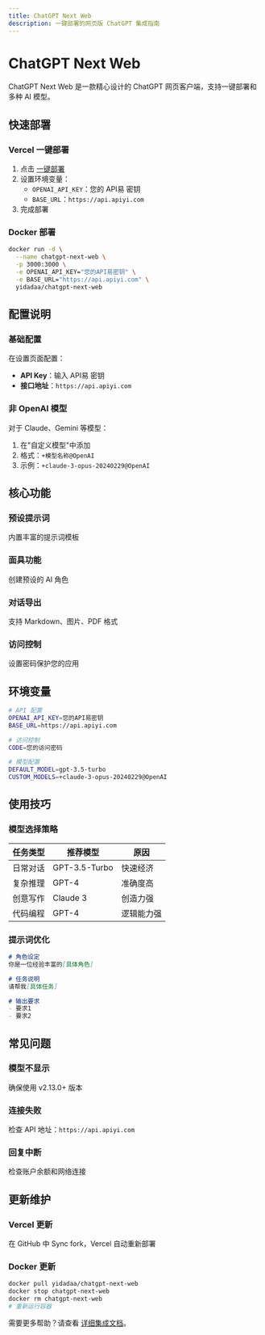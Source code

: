 ```yaml
---
title: ChatGPT Next Web
description: 一键部署的网页版 ChatGPT 集成指南
---
```


# ChatGPT Next Web

ChatGPT Next Web 是一款精心设计的 ChatGPT 网页客户端，支持一键部署和多种 AI 模型。

## 快速部署

### Vercel 一键部署

1. 点击 [一键部署](https://vercel.com/new/clone?repository-url=https://github.com/Yidadaa/ChatGPT-Next-Web)
2. 设置环境变量：
   - `OPENAI_API_KEY`：您的 API易 密钥
   - `BASE_URL`：`https://api.apiyi.com`
3. 完成部署

### Docker 部署

```bash
docker run -d \
  --name chatgpt-next-web \
  -p 3000:3000 \
  -e OPENAI_API_KEY="您的API易密钥" \
  -e BASE_URL="https://api.apiyi.com" \
  yidadaa/chatgpt-next-web
```

## 配置说明

### 基础配置

在设置页面配置：
- **API Key**：输入 API易 密钥
- **接口地址**：`https://api.apiyi.com`

### 非 OpenAI 模型

对于 Claude、Gemini 等模型：
1. 在"自定义模型"中添加
2. 格式：`+模型名称@OpenAI`
3. 示例：`+claude-3-opus-20240229@OpenAI`

## 核心功能

### 预设提示词
内置丰富的提示词模板

### 面具功能
创建预设的 AI 角色

### 对话导出
支持 Markdown、图片、PDF 格式

### 访问控制
设置密码保护您的应用

## 环境变量

```bash
# API 配置
OPENAI_API_KEY=您的API易密钥
BASE_URL=https://api.apiyi.com

# 访问控制
CODE=您的访问密码

# 模型配置
DEFAULT_MODEL=gpt-3.5-turbo
CUSTOM_MODELS=+claude-3-opus-20240229@OpenAI
```

## 使用技巧

### 模型选择策略

| 任务类型 | 推荐模型 | 原因 |
|---------|---------|------|
| 日常对话 | GPT-3.5-Turbo | 快速经济 |
| 复杂推理 | GPT-4 | 准确度高 |
| 创意写作 | Claude 3 | 创造力强 |
| 代码编程 | GPT-4 | 逻辑能力强 |

### 提示词优化

```markdown
# 角色设定
你是一位经验丰富的[具体角色]

# 任务说明
请帮我[具体任务]

# 输出要求
- 要求1
- 要求2
```

## 常见问题

### 模型不显示
确保使用 v2.13.0+ 版本

### 连接失败
检查 API 地址：`https://api.apiyi.com`

### 回复中断
检查账户余额和网络连接

## 更新维护

### Vercel 更新
在 GitHub 中 Sync fork，Vercel 自动重新部署

### Docker 更新
```bash
docker pull yidadaa/chatgpt-next-web
docker stop chatgpt-next-web
docker rm chatgpt-next-web
# 重新运行容器
```

需要更多帮助？请查看 [详细集成文档](/api-reference/integrations/chatgpt-next-web)。